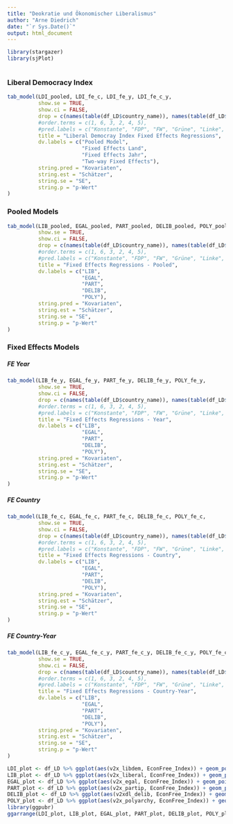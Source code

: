 ```yaml
---
title: "Deokratie und Ökonomischer Liberalismus"
author: "Arne Diedrich"
date: "`r Sys.Date()`"
output: html_document
---
```

```r
library(stargazer)
library(sjPlot)

```
```r
```

### Liberal Democracy Index
```r
tab_model(LDI_pooled, LDI_fe_c, LDI_fe_y, LDI_fe_c_y,
          show.se = TRUE,
          show.ci = FALSE,
          drop = c(names(table(df_LD$country_name)), names(table(df_LD$year))),
          #order.terms = c(1, 6, 3, 2, 4, 5),
          #pred.labels = c("Konstante", "FDP", "FW", "Grüne", "Linke", "SPD"),
          title = "Liberal Democray Index Fixed Effects Regressions",
          dv.labels = c("Pooled Model", 
                        "Fixed Effects Land", 
                        "Fixed Effects Jahr", 
                        "Two-way Fixed Effects"),
          string.pred = "Kovariaten",
          string.est = "Schätzer",
          string.se = "SE",
          string.p = "p-Wert"
)
```





### Pooled Models
```r
tab_model(LIB_pooled, EGAL_pooled, PART_pooled, DELIB_pooled, POLY_pooled,
          show.se = TRUE,
          show.ci = FALSE,
          drop = c(names(table(df_LD$country_name)), names(table(df_LD$year))),
          #order.terms = c(1, 6, 3, 2, 4, 5),
          #pred.labels = c("Konstante", "FDP", "FW", "Grüne", "Linke", "SPD"),
          title = "Fixed Effects Regressions - Pooled",
          dv.labels = c("LIB", 
                        "EGAL", 
                        "PART", 
                        "DELIB",
                        "POLY"),
          string.pred = "Kovariaten",
          string.est = "Schätzer",
          string.se = "SE",
          string.p = "p-Wert"
)
```

### Fixed Effects Models
##### FE Year
```r
tab_model(LIB_fe_y, EGAL_fe_y, PART_fe_y, DELIB_fe_y, POLY_fe_y,
          show.se = TRUE,
          show.ci = FALSE,
          drop = c(names(table(df_LD$country_name)), names(table(df_LD$year))),
          #order.terms = c(1, 6, 3, 2, 4, 5),
          #pred.labels = c("Konstante", "FDP", "FW", "Grüne", "Linke", "SPD"),
          title = "Fixed Effects Regressions - Year",
          dv.labels = c("LIB", 
                        "EGAL", 
                        "PART", 
                        "DELIB",
                        "POLY"),
          string.pred = "Kovariaten",
          string.est = "Schätzer",
          string.se = "SE",
          string.p = "p-Wert"
)
```
##### FE Country
```r
tab_model(LIB_fe_c, EGAL_fe_c, PART_fe_c, DELIB_fe_c, POLY_fe_c,
          show.se = TRUE,
          show.ci = FALSE,
          drop = c(names(table(df_LD$country_name)), names(table(df_LD$year))),
          #order.terms = c(1, 6, 3, 2, 4, 5),
          #pred.labels = c("Konstante", "FDP", "FW", "Grüne", "Linke", "SPD"),
          title = "Fixed Effects Regressions - Country",
          dv.labels = c("LIB", 
                        "EGAL", 
                        "PART", 
                        "DELIB",
                        "POLY"),
          string.pred = "Kovariaten",
          string.est = "Schätzer",
          string.se = "SE",
          string.p = "p-Wert"
)
```
##### FE Country-Year
```r
tab_model(LIB_fe_c_y, EGAL_fe_c_y, PART_fe_c_y, DELIB_fe_c_y, POLY_fe_c_y,
          show.se = TRUE,
          show.ci = FALSE,
          drop = c(names(table(df_LD$country_name)), names(table(df_LD$year))),
          #order.terms = c(1, 6, 3, 2, 4, 5),
          #pred.labels = c("Konstante", "FDP", "FW", "Grüne", "Linke", "SPD"),
          title = "Fixed Effects Regressions - Country-Year",
          dv.labels = c("LIB", 
                        "EGAL", 
                        "PART", 
                        "DELIB",
                        "POLY"),
          string.pred = "Kovariaten",
          string.est = "Schätzer",
          string.se = "SE",
          string.p = "p-Wert"
)
```

```r
LDI_plot <- df_LD %>% ggplot(aes(v2x_libdem, EconFree_Index)) + geom_point()
LIB_plot <- df_LD %>% ggplot(aes(v2x_liberal, EconFree_Index)) + geom_point()
EGAL_plot <- df_LD %>% ggplot(aes(v2x_egal, EconFree_Index)) + geom_point()
PART_plot <- df_LD %>% ggplot(aes(v2x_partip, EconFree_Index)) + geom_point()
DELIB_plot <- df_LD %>% ggplot(aes(v2xdl_delib, EconFree_Index)) + geom_point()
POLY_plot <- df_LD %>% ggplot(aes(v2x_polyarchy, EconFree_Index)) + geom_point()
library(ggpubr)
ggarrange(LDI_plot, LIB_plot, EGAL_plot, PART_plot, DELIB_plot, POLY_plot, nrow = 2, ncol = 3)
```